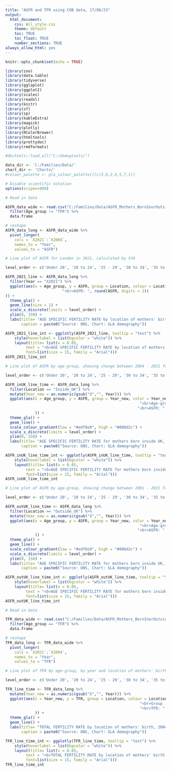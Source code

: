 ```yaml
---
title: "ASFR and TFR using COB data, 17/08/23"
output: 
  html_document:
    css: Wil_style.css
    theme: default
    toc: TRUE
    toc_float: TRUE
    number_sections: TRUE
always_allow_html: yes
---
```


```r

knitr::opts_chunk$set(echo = TRUE)

library(zoo)
library(data.table)
library(tidyverse)
library(gglaplot)
library(ggplot2)
library(scales)
library(readxl)
library(knitr)
library(sf)
library(sp)
library(kableExtra)
library(magick)
library(plotly)    
library(RColorBrewer)
library(htmltools)
library(prettydoc)
library(rmdformats)

#devtools::load_all("C:/demogtools/")

data_dir <- 'C:/Families/Data/'
chart_dir <- 'Charts/'
#colour_palette <- gla_colour_palette()[c(3,6,2,4,5,7,1)]

# Disable scientific notation
options(scipen=999)

```


```r

# Read in data 

ASFR_data_wide <- read.csv("C:/Families/Data/ASFR_Mothers_BornInorOutsideUK.csv") %>%
  filter(Age_group != "TFR") %>%   
  data.frame

# reshape
ASFR_data_long <- ASFR_data_wide %>% 
  pivot_longer(
    cols = `X2021`:`X2004`, 
    names_to = "Year",
    values_to = "ASFR")


```


```r

# Line plot of ASFR for London in 2021, calculated by SYA

level_order <- c('Under 20', '20 to 24', '25 - 29', '30 to 34', '35 to 39', '40 and over')

ASFR_2021_line <- ASFR_data_long %>%
  filter(Year == "X2021") %>%
  ggplot(aes(x = Age_group, y = ASFR, group = Location, colour = Location, text = paste("Age-group : ", Age_group,
                         "<br>ASFR: ", round(ASFR, digits = 2))
)) +
  theme_gla() +
  geom_line(size = 1) + 
  scale_x_discrete(limits = level_order) +
  ylim(0, 150) +
  labs(title= "AGE SPECIFIC FERTILITY RATE by location of mothers' birth, 2021", 
       caption = paste0("Source: ONS, Chart: GLA demography"))

ASFR_2021_line_int <- ggplotly(ASFR_2021_line, tooltip = "text") %>%
    style(hoverlabel = list(bgcolor = "white")) %>%
    layout(title= list(x = 0.05,
         text = "<b>AGE SPECIFIC FERTILITY RATE by location of mothers' birth, 2021<b>", 
         font=list(size = 15, family = "Arial")))
ASFR_2021_line_int


```



```r

# Line plot of ASFR by age-group, showing change between 2004 - 2021 for mothers born in UK

level_order <- c('Under 20', '20 to 24', '25 - 29', '30 to 34', '35 to 39', '40 and over')

ASFR_inUK_line_time <- ASFR_data_long %>%
  filter(Location == "Inside_UK") %>%
  mutate(Year_new = as.numeric(gsub("X","", Year))) %>%
  ggplot(aes(x = Age_group, y = ASFR, group = Year_new, color = Year_new, text = paste("Year  :", Year_new,
                                                           "<br>Age-group : ", Age_group,
                                                          "<br>ASFR: ", round(ASFR, digits = 3))
             )) +
  theme_gla() +
  geom_line() + 
  scale_colour_gradient(low = "#edf8e9", high = "#006d2c") +
  scale_x_discrete(limits = level_order) +  
  ylim(0, 150) +
  labs(title= "AGE SPECIFIC FERTILITY RATE for mothers born inside UK, 2004 - 2021", 
       caption = paste0("Source: ONS, Chart: GLA demography"))

ASFR_inUK_line_time_int <- ggplotly(ASFR_inUK_line_time, tooltip = "text") %>%
    style(hoverlabel = list(bgcolor = "white")) %>%
    layout(title= list(x = 0.05,
         text = "<b>AGE SPECIFIC FERTILITY RATE for mothers born inside UK, 2001 - 2021<b>", 
         font=list(size = 15, family = "Arial")))
ASFR_inUK_line_time_int

```

```r

# Line plot of ASFR by age-group, showing change between 2001 - 2021 for mothers born outside UK

level_order <- c('Under 20', '20 to 24', '25 - 29', '30 to 34', '35 to 39', '40 and over')

ASFR_outUK_line_time <- ASFR_data_long %>%
  filter(Location == "Outside_UK") %>%
  mutate(Year_new = as.numeric(gsub("X","", Year))) %>%
  ggplot(aes(x = Age_group, y = ASFR, group = Year_new, color = Year_new, text = paste("Year  :", Year_new,
                                                           "<br>Age-group : ", Age_group,
                                                          "<br>ASFR: ", round(ASFR, digits = 3))
             )) +
  theme_gla() +
  geom_line() + 
  scale_colour_gradient(low = "#edf8e9", high = "#006d2c") +
  scale_x_discrete(limits = level_order) +  
  ylim(0, 150) +
  labs(title= "AGE SPECIFIC FERTILITY RATE for mothers born inside UK, 2004 - 2021", 
       caption = paste0("Source: ONS, Chart: GLA demography"))

ASFR_outUK_line_time_int <- ggplotly(ASFR_outUK_line_time, tooltip = "text") %>%
    style(hoverlabel = list(bgcolor = "white")) %>%
    layout(title= list(x = 0.05,
         text = "<b>AGE SPECIFIC FERTILITY RATE for mothers born inside UK, 2004 - 2021<b>", 
         font=list(size = 15, family = "Arial")))
ASFR_outUK_line_time_int

```



```r

# Read in data 

TFR_data_wide <- read.csv("C:/Families/Data/ASFR_Mothers_BornInorOutsideUK.csv") %>%
  filter(Age_group == "TFR") %>%   
  data.frame

# reshape
TFR_data_long <- TFR_data_wide %>% 
  pivot_longer(
    cols = `X2021`:`X2004`, 
    names_to = "Year",
    values_to = "TFR")

```


```r

# Line plot of TFR by age-group, by year and location of mothers' birth

level_order <- c('Under 20', '20 to 24', '25 - 29', '30 to 34', '35 to 39', '40 and over')

TFR_line_time <- TFR_data_long %>%
  mutate(Year_new = as.numeric(gsub("X","", Year))) %>%
  ggplot(aes(x = Year_new, y = TFR, group = Location, colour = Location, text = paste("Year  :", Year_new,
                                                           "<br>Group : ", Location,                                                                                      "<br>Age-group : ", Age_group,
                                                           "<br>TFR: ", round(TFR, digits = 3))
             )) +
  theme_gla() +
  geom_line() + 
  labs(title= "TOTAL FERTILITY RATE by location of mothers' birth, 2004 - 2021", 
       caption = paste0("Source: ONS, Chart: GLA demography"))

TFR_line_time_int <- ggplotly(TFR_line_time, tooltip = "text") %>%
    style(hoverlabel = list(bgcolor = "white")) %>%
    layout(title= list(x = 0.05,
         text = "<b>TOTAL FERTILITY RATE by location of mothers' birth, 2004 - 2021<b>", 
         font=list(size = 15, family = "Arial")))
TFR_line_time_int

```